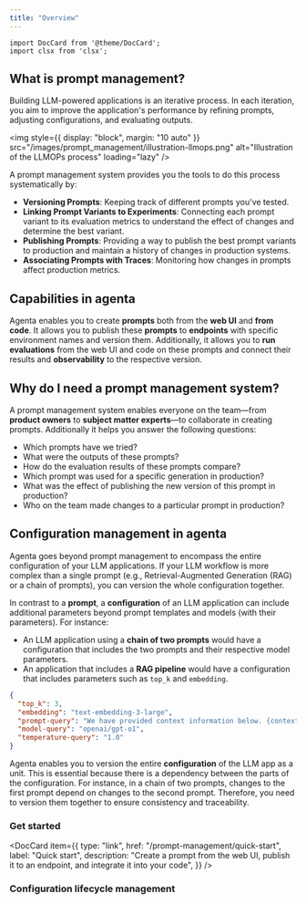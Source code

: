 ```yaml
---
title: "Overview"
---
```


```mdx-code-block
import DocCard from '@theme/DocCard';
import clsx from 'clsx';

```

## What is prompt management?

Building LLM-powered applications is an iterative process. In each iteration, you aim to improve the application's performance by refining prompts, adjusting configurations, and evaluating outputs.

<img
  style={{ display: "block", margin: "10 auto" }}
  src="/images/prompt_management/illustration-llmops.png"
  alt="Illustration of the LLMOPs process"
  loading="lazy"
/>

A prompt management system provides you the tools to do this process systematically by:

- **Versioning Prompts**: Keeping track of different prompts you've tested.
- **Linking Prompt Variants to Experiments**: Connecting each prompt variant to its evaluation metrics to understand the effect of changes and determine the best variant.
- **Publishing Prompts**: Providing a way to publish the best prompt variants to production and maintain a history of changes in production systems.
- **Associating Prompts with Traces**: Monitoring how changes in prompts affect production metrics.

## Capabilities in agenta

Agenta enables you to create **prompts** both from the **web UI** and **from code**. It allows you to publish these **prompts** to **endpoints** with specific environment names and version them. Additionally, it allows you to **run evaluations** from the web UI and code on these prompts and connect their results and **observability** to the respective version.

## Why do I need a prompt management system?

A prompt management system enables everyone on the team—from **product owners** to **subject matter experts**—to collaborate in creating prompts. Additionally it helps you answer the following questions:

- Which prompts have we tried?
- What were the outputs of these prompts?
- How do the evaluation results of these prompts compare?
- Which prompt was used for a specific generation in production?
- What was the effect of publishing the new version of this prompt in production?
- Who on the team made changes to a particular prompt in production?

## Configuration management in agenta

Agenta goes beyond prompt management to encompass the entire configuration of your LLM applications. If your LLM workflow is more complex than a single prompt (e.g., Retrieval-Augmented Generation (RAG) or a chain of prompts), you can version the whole configuration together.

In contrast to a **prompt**, a **configuration** of an LLM application can include additional parameters beyond prompt templates and models (with their parameters). For instance:

- An LLM application using a **chain of two prompts** would have a configuration that includes the two prompts and their respective model parameters.
- An application that includes a **RAG pipeline** would have a configuration that includes parameters such as `top_k` and `embedding`.

```json title="Example RAG configuration"
{
  "top_k": 3,
  "embedding": "text-embedding-3-large",
  "prompt-query": "We have provided context information below. {context_str}. Given this information, please answer the question: {query_str}\n",
  "model-query": "openai/gpt-o1",
  "temperature-query": "1.0"
}
```

Agenta enables you to version the entire **configuration** of the LLM app as a unit. This is essential because there is a dependency between the parts of the configuration. For instance, in a chain of two prompts, changes to the first prompt depend on changes to the second prompt. Therefore, you need to version them together to ensure consistency and traceability.

### Get started

<section className='row'>
<article key='1' className="col col--6 margin-bottom--lg">

  <DocCard
    item={{
      type: "link",
      href: "/prompt-management/quick-start",
      label: "Quick start",
      description: "Create a prompt from the web UI, publish it to an endpoint, and integrate it into your code",
    }}
  />
  </article>

  <article key='2' className="col col--6 margin-bottom--lg">
  <DocCard
    item={{
      type: "link",
      href: "/prompt-management/using-the-playground",
      label: "Using the playground",
      description: "Perform prompt engineering in the playground",
    }}
  />
  </article>
  </section>

### Configuration lifecycle management

  <section className='row'>

<article key="1" className="col col--6 margin-bottom--lg">
  <DocCard
    item={{
      type: "link",
      href: "/prompt-management/quick-start#2-publish-a-variant",
      label: "Publishing a prompt",
      description: "How to publish a prompt to an endpoint from the web UI.",
    }}
  />
</article>

<article key='2' className="col col--6 margin-bottom--lg">
  <DocCard
    item={{
      type: "link",
      href: "/prompt-management/quick-start#3-integrate-with-your-code",
      label: "How to use a prompt",
      description: "How to use a published a prompt in your code",
    }}
    />
  </article>
  </section>
